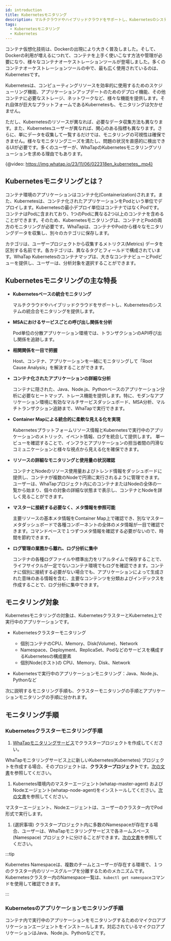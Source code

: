 ```yaml
---
id: introduction
title: Kubernetesモニタリング
description: マルチクラウドやハイブリッドクラウドをサポートし、Kubernetesのシステムの統合合モニタリングを提供します。
tags:
  - Kubernetesモニタリング
  - Kubernetes
---
```


コンテナ仮想化技術は、Dockerの出現により大きく普及しました。そして、Dockerの利用が増えるにつれて、コンテナを上手く使いこなす方法や管理が必要になり、様々なコンテナオーケストレーションツールが登場しました。多くのコンテナオーケストレーションツールの中で、最も広く使用されているのは、Kubernetesです。

Kubernetesは、コンピューティングリソースを効率的に使用するためのスケジューリング機能、アプリケーションアップデートのためのデプロイ機能、その他コンテナに必要なストレージ、ネットワークなど、様々な機能を提供します。それ自体が巨大なプラットフォームであるKubernetesも、モニタリングは欠かせません。

ただし、Kubernetesのリソースが異なれば、必要なデータ収集方法も異なります。また、Kubernetesユーザーが異なれば、関心のある指標も異なります。さらに、単にデータを収集して一覧するだけでは、モニタリングの可視性は確保できません。様々なモニタリングニーズを満たし、問題の状況を直感的に検出できるUIが必要です。多くのユーザーが、WhaTapのKubernetesモニタリングソリューションを求める理由でもあります。

{@video: https://img.whatap.io/23/11/06/022318en_kubernetes_.mp4}

## Kubernetesモニタリングとは？

コンテナ環境のアプリケーションはコンテナ化(Containerization)されます。また、Kubernetesは、コンテナ化されたアプリケーションをPodという単位でデプロイします。Kubernetesの最小デプロイ単位はコンテナではなくPodです。コンテナはPodに含まれており、1つのPodに異なる2つ以上のコンテナを含めることができます。そのため、Kubernetesモニタリングは、コンテナとPodの両方のモニタリングが必要です。WhaTapは、コンテナやPodから様々なモニタリングデータを収集し、別々のカテゴリに保存します。

カテゴリは、ユーザープロジェクトから収集するメトリクス(Metrics) データを区別する名前です。各カテゴリは、異なるタグとフィールドで構成されています。WhaTap Kubernetesのコンテナマップは、大きなコンテナビューとPodビューを提供し、ユーザーは、分析対象を選択することができます。

## Kubernetesモニタリングの主な特長

-   **Kubernetesベースの統合モニタリング**

    マルチクラウドやハイブリッドクラウドをサポートし、Kubernetesのシステムの統合合モニタリングを提供します。

-   **MSAにおけるサービスごとの呼び出し関係を分析**

    Pod単位の分散アプリケーション環境では、トランザクションのAPI呼び出し関係を追跡します。

-   **相関関係を一目で把握**

    Host、コンテナ、アプリケーションを一緒にモニタリングして「Root Cause Analysis」を解決することができます。

-   **コンテナ化されたアプリケーションの詳細な分析**

    コンテナに隠された、Java、Node.js、Pythonベースのアプリケーション分析に必要なヒートマップ、トレース機能を提供します。特に、モダンなアプリケーション環境に有効なマルチサービスダッシュボード、MSA分析、マルチトランザクション追跡まで、WhaTapで実行できます。

-   **Container Mapによる統合的に柔軟な見える化を実現**

    Kubernetesプラットフォームリソース情報とKubernetesで実行中のアプリケーションのメトリック、イベント情報、ログを統合して提供します。 単一ビューを確認することで、インフラとアプリケーションの担当者間の円滑なコミュニケーションと様々な視点から見える化を確保できます。

-   **リソースの詳細なモニタリングと使用量の状況確認**

    コンテナとNodeのリソース使用量およびトレンド情報をダッシュボードに提供し、コンテナが複数のNodeで円滑に実行されるように管理できます。ユーザーは、WhaTapプロジェクト内にのコンテナまたはNodeの全体の一覧から始まり、個々の対象の詳細な状態まで表示し、コンテナとNodeを詳しく見ることができます。

-   **マスターに接続する必要なく、メタ情報を参照可能**

    主要リソースの基本メタ情報をContainer Map上で確認でき、別なマスターメタダッシュボードで各種コンポーネントの全体のメタ情報が一目で確認できます。コマンドベースで１つずつメタ情報を確認する必要がないので、時間を節約できます。

-   **ログ管理の業務から離れ、ログ分析に集中**

    コンテナの各種ログファイルや標準出力をリアルタイムで保存することで、ライフサイクルが一定でないコンテナ環境でもログを確認できます。コンテナに個別に接続する必要がない場合でも、アプリケーションによって生成された意味のある情報を含む、主要なコンテンツを分類およびインデックスを作成することで、ログ分析に集中できます。

## モニタリング対象

Kubernetesモニタリングの対象は、KubernetesクラスターとKubernetes上で実行中のアプリケーションです。

-   Kubernetesクラスターモニタリング

    -   個別コンテナのCPU、Memory、Disk(Volume)、Network
    -   Namespace、Deployment、ReplicaSet、Podなどのサービスを構成するKubernetesの構成要素
    -   個別Node(ホスト)の CPU、Memory、Disk、Network

-   Kubernetesで実行中のアプリケーションモニタリング：Java、Node.js、Pythonなど

次に説明するモニタリング手順も、クラスターモニタリングの手順とアプリケーションモニタリングの手順に分かれます。

## モニタリング手順

### Kubernetesクラスターモニタリング手順

1.  [WhaTapモニタリングサービス](https://service.whatap.io)でクラスタープロジェクトを作成してください。

  WhaTapモニタリングサービス上に新しいKubernetes(Kubernetes) プロジェクトを作成する場合、そのプロジェクトは、**クラスタープロジェクト**です。[次の文書](install#create-project)を参照してください。

1.  Kubernetes環境内のマスターエージェント(whatap-master-agent) およびNodeエージェント(whatap-node-agent)をインストールしてください。[次の文書](install-master-node-agent)を参照してください。

  マスターエージェント、Nodeエージェントは、ユーザーのクラスター内でPod形式で実行します。

1.  (選択事項) クラスタープロジェクト内に多数のNamespaceが存在する場合、ユーザーは、WhaTapモニタリングサービスで各ネームスペース(Namespace) プロジェクトに分けることができます。[次の文書](create-name-space-project)を参照してください。

:::tip

Kubernetes Namespaceは、複数のチームとユーザーが存在する環境で、１つのクラスター内のリソースグループを分離するためのメカニズムです。Kubernetesクラスター内のNamespace一覧は、`kubectl get namespace`コマンドを使用して確認できます。

:::

### Kubernetesのアプリケーションモニタリング手順

コンテナ内で実行中のアプリケーションをモニタリングするためのマイクロアプリケーションエージェントをインストールします。対応されているマイクロアプリケーションはJava、Node.js、Pythonなどです。
